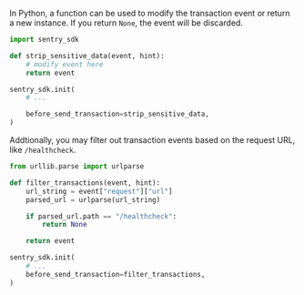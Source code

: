 In Python, a function can be used to modify the transaction event or return a new instance. If you return `None`, the event will be discarded.

```python
import sentry_sdk

def strip_sensitive_data(event, hint):
    # modify event here
    return event

sentry_sdk.init(
    # ...

    before_send_transaction=strip_sensitive_data,
)
```

Addtionally, you may filter out transaction events based on the request URL, like `/healthcheck`.

```python
from urllib.parse import urlparse

def filter_transactions(event, hint):
    url_string = event["request"]["url"]
    parsed_url = urlparse(url_string)

    if parsed_url.path == "/healthcheck":
        return None

    return event

sentry_sdk.init(
    # ...
    before_send_transaction=filter_transactions,
)
```
